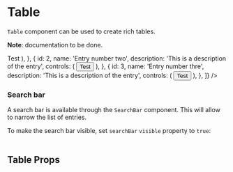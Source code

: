 


<Meta title="Components/Table" component={Table} />

# Table

`Table` component can be used to create rich tables.

**Note**: documentation to be done.

<Canvas>
    <Story name="Default">
        <div className="p-b-20">
            <Table
                columns={[
                    { prop: 'id', title: 'ID', width: '100px' },
                    { prop: 'description', title: 'Description' },
                    { prop: 'controls' },
                ]}
                entries={[
                    {
                        id: 1,
                        name: 'Entry number one',
                        description: 'This is a description of the entry',
                        controls: (
                            <Button size="smaller" mean="primary">
                                Test
                            </Button>
                        ),
                    },
                    {
                        id: 2,
                        name: 'Entry number two',
                        description: 'This is a description of the entry',
                        controls: (
                            <Button size="smaller" mean="primary">
                                Test
                            </Button>
                        ),
                    },
                    {
                        id: 3,
                        name: 'Entry number thre',
                        description: 'This is a description of the entry',
                        controls: (
                            <Button size="smaller" mean="primary">
                                Test
                            </Button>
                        ),
                    },
                ]}
            />
        </div>
    </Story>
</Canvas>

### Search bar

A search bar is available through the `SearchBar` component. This will allow to narrow the list of entries.

To make the search bar visible, set `searchBar` `visible` property to `true`:

<Canvas>
    <Story name="Search Bar">
        <div className="p-b-20">
            <Table
                searchBar={{ visible: true }}
                columns={[
                    { prop: 'id', title: 'ID', width: '100px' },
                    { prop: 'name', title: 'Name' },
                    { prop: 'group', title: 'Group' },
                ]}
                entries={[
                    { id: 1, name: 'first entry', group: 'group 1' },
                    { id: 2, name: 'second entry', group: 'group 2' },
                    { id: 3, name: 'third entry', group: 'group 1' },
                    { id: 4, name: 'fourth entry', group: 'group 1' },
                    { id: 5, name: 'fifth entry', group: 'group 3' },
                    { id: 6, name: 'sixth entry', group: 'group 1' },
                    { id: 7, name: 'seventh entry', group: 'group 2' },
                ]}
            />
        </div>
    </Story>
</Canvas>

## Table Props

<ArgsTable of={Table} />
